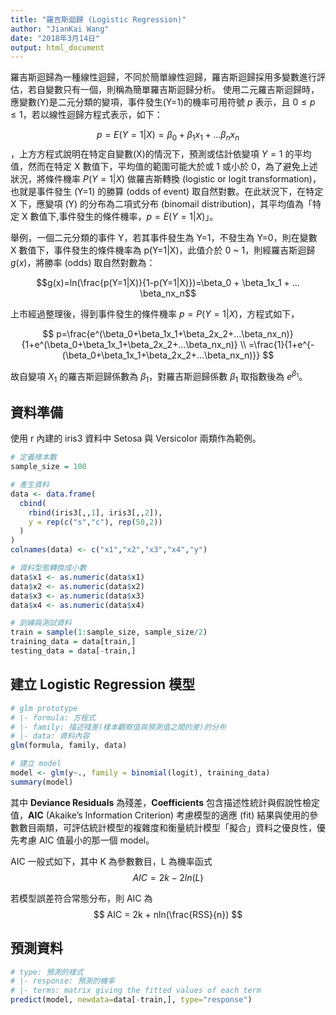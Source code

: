 ```yaml
---
title: "羅吉斯迴歸 (Logistic Regression)"
author: "JianKai Wang"
date: "2018年3月14日"
output: html_document
---
```


羅吉斯迴歸為一種線性迴歸，不同於簡單線性迴歸，羅吉斯迴歸採用多變數進行評估，若自變數只有一個，則稱為簡單羅吉斯迴歸分析。
使用二元羅吉斯迴歸時，應變數(Y)是二元分類的變項，事件發生(Y=1)的機率可用符號 $p$ 表示，且 $0 \leq p \leq 1$，若以線性迴歸方程式表示，如下：

$$p=E(Y=1|X) = \beta_0 + \beta_1x_1 + ... \beta_nx_n$$
，上方方程式說明在特定自變數(X)的情況下，預測或估計依變項 $Y=1$ 的平均值，然而在特定 X 數值下，平均值的範圍可能大於或 1 或小於 0，為了避免上述狀況，將條件機率 $P(Y=1|X)$ 做羅吉斯轉換 (logistic or logit transformation)，也就是事件發生 (Y=1) 的勝算 (odds of event) 取自然對數。在此狀況下，在特定 X 下，應變項 (Y) 的分布為二項式分布 (binomail distribution)，其平均值為「特定 X 數值下,事件發生的條件機率，$p=E(Y=1|X)$」。

舉例，一個二元分類的事件 Y，若其事件發生為 Y=1，不發生為 Y=0，則在變數 X 數值下，事件發生的條件機率為 p(Y=1|X)，此值介於 0 ~ 1，則經羅吉斯迴歸 $g(x)$，將勝率 (odds) 取自然對數為： 

$$g(x)=ln(\frac{p(Y=1|X)}{1-p(Y=1|X)})=\beta_0 + \beta_1x_1 + ... \beta_nx_n$$

上市經過整理後，得到事件發生的條件機率 $p=P(Y=1|X)$，方程式如下，

$$
p=\frac{e^(\beta_0+\beta_1x_1+\beta_2x_2+...\beta_nx_n)}{1+e^(\beta_0+\beta_1x_1+\beta_2x_2+...\beta_nx_n)} \\
=\frac{1}{1+e^{-(\beta_0+\beta_1x_1+\beta_2x_2+...\beta_nx_n)}}
$$

故自變項 $X_1$ 的羅吉斯迴歸係數為 $\beta_1$，對羅吉斯迴歸係數 $\beta_1$ 取指數後為 $e^{\beta_1}$。

## 資料準備

使用 r 內建的 iris3 資料中 Setosa 與 Versicolor 兩類作為範例。

```r
# 定義樣本數
sample_size = 100

# 產生資料
data <- data.frame(
  cbind(
    rbind(iris3[,,1], iris3[,,2]),
    y = rep(c("s","c"), rep(50,2))
  )
)
colnames(data) <- c("x1","x2","x3","x4","y")

# 資料型態轉換成小數
data$x1 <- as.numeric(data$x1)
data$x2 <- as.numeric(data$x2)
data$x3 <- as.numeric(data$x3)
data$x4 <- as.numeric(data$x4)

# 訓練與測試資料
train = sample(1:sample_size, sample_size/2)
training_data = data[train,]
testing_data = data[-train,]
```


## 建立 Logistic Regression 模型

```r
# glm prototype
# |- formula: 方程式
# |- family: 描述殘差(樣本觀察值與預測值之間的差)的分布
# |- data: 資料內容
glm(formula, family, data)
```

```r
# 建立 model
model <- glm(y~., family = binomial(logit), training_data)
summary(model)
```

其中 **Deviance Residuals** 為殘差，**Coefficients** 包含描述性統計與假說性檢定值，**AIC** (Akaike's Information Criterion) 考慮模型的適應 (fit) 結果與使用的參數數目兩類，可評估統計模型的複雜度和衡量統計模型「擬合」資料之優良性，優先考慮 AIC 值最小的那一個 model。

AIC 一般式如下，其中 K 為參數數目，L 為機率函式
$$
AIC=2k-2ln(L)
$$

若模型誤差符合常態分布，則 AIC 為
$$
AIC = 2k + nln(\frac{RSS}{n})
$$

## 預測資料

```r
# type: 預測的樣式
# |- response: 預測的機率
# |- terms: matrix giving the fitted values of each term
predict(model, newdata=data[-train,], type="response")
```






